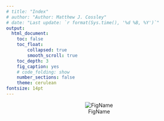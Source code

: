 ```yaml
---
# title: "Index"
# author: "Author: Matthew J. Cossley"
# date: "Last update: `r format(Sys.time(), '%d %B, %Y')`"
output:
  html_document:
    toc: false
    toc_float:
        collapsed: true
        smooth_scroll: true
    toc_depth: 3
    fig_caption: yes
    # code_folding: show
    number_sections: false
    theme: cerulean
fontsize: 14pt
---
```


<center>
    ![FigName](img/brain_bling.jpg)
</center>
